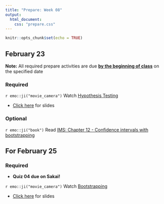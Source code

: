 ```yaml
---
title: "Prepare: Week 08"
output: 
  html_document:
    css: "prepare.css"
---
```


```r
knitr::opts_chunk$set(echo = TRUE)
```

## February 23

**Note:** All required prepare activities are due **<u>by the beginning of class</u>** on the specified date

### Required

`r emo::ji("movie_camera")` Watch [Hypothesis Testing](https://warpwire.duke.edu/w/YQ4GAA/)

- [Click here](https://sta199-f21-001.netlify.app/slides/16-hypothesis-test.html#1) for slides


### Optional 

`r emo::ji("book")` Read [IMS: Chapter 12 - Confidence intervals with bootstrapping](https://openintro-ims.netlify.app/foundations-bootstrapping.html)


## For February 25

### Required

- **Quiz 04 due on Sakai!**

`r emo::ji("movie_camera")` Watch [Bootstrapping](https://youtu.be/bdqpI3iVOso)

- [Click here](https://rstudio-education.github.io/datascience-box/course-materials/slides/u4-d11-bootstrap/u4-d11-bootstrap.html#1) for slides




